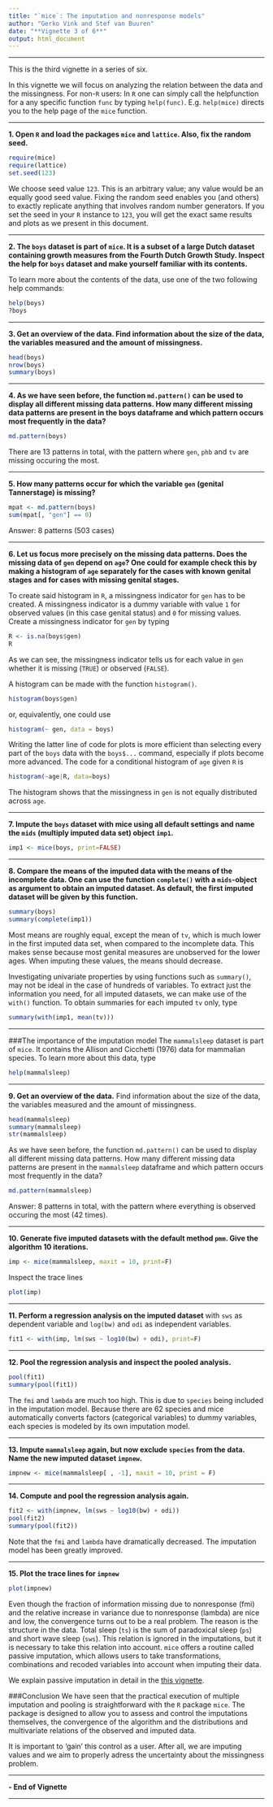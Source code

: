```yaml
---
title: "`mice`: The imputation and nonresponse models"
author: "Gerko Vink and Stef van Buuren"
date: "**Vignette 3 of 6**"
output: html_document
---
```


---

This is the third vignette in a series of six. 

In this vignette we will focus on analyzing the relation between the data and the missingness. For non-`R` users: In `R` one can simply call the helpfunction for a any specific function `func` by typing `help(func)`. E.g. `help(mice)` directs you to the help page of the `mice` function.

---

**1. Open `R` and load the packages `mice` and `lattice`. Also, fix the random seed.**
```r
require(mice)
require(lattice)
set.seed(123)
```
We choose seed value `123`. This is an arbitrary value; any value would be an equally good seed value. Fixing the random seed enables you (and others) to exactly replicate anything that involves random number generators. If you set the seed in your `R` instance to `123`, you will get the exact same results and plots as we present in this document. 

---

**2. The `boys` dataset is part of `mice`. It is a subset of a large Dutch dataset containing growth measures from the Fourth Dutch Growth Study. Inspect the help for `boys` dataset and make yourself familiar with its contents.**

To learn more about the contents of the data, use one of the two following help commands:
```r
help(boys)
?boys
```

---

**3. Get an overview of the data. Find information about the size of the data, the variables measured and the amount of missingness.**
```r
head(boys)
nrow(boys)
summary(boys)
```

---

**4. As we have seen before, the function `md.pattern()` can be used to display all different missing data patterns. How many different missing data patterns are present in the boys dataframe and which pattern occurs most frequently in the data?**
```r
md.pattern(boys)
```
There are 13 patterns in total, with the pattern where `gen`, `phb` and `tv` are missing occuring the most.

---

**5. How many patterns occur for which the variable `gen` (genital Tannerstage) is missing?**
```r
mpat <- md.pattern(boys)
sum(mpat[, "gen"] == 0)
```
Answer: 8 patterns (503 cases)

---

**6. Let us focus more precisely on the missing data patterns. Does the missing data of `gen` depend on `age`? One could for example check this by making a histogram of `age` separately for the cases with known genital stages and for cases with missing genital stages.**

To create said histogram in `R`, a missingness indicator for `gen` has to be created. A missingness indicator is a dummy variable with value `1` for observed values (in this case genital status) and `0` for missing values. Create a missingness indicator for `gen` by typing
```r
R <- is.na(boys$gen) 
R
```
As we can see, the missingness indicator tells us for each value in `gen` whether it is missing (`TRUE`) or observed (`FALSE`).

A histogram can be made with the function `histogram()`.
```r
histogram(boys$gen)
```

or, equivalently, one could use
```r
histogram(~ gen, data = boys)
```

Writing the latter line of code for plots is more efficient than selecting every part of the `boys` data with the `boys$...` command, especially if plots become more advanced. The code for a conditional histogram of `age` given `R` is
```r
histogram(~age|R, data=boys)
```

The histogram shows that the missingness in `gen` is not equally distributed across `age`.

---

**7. Impute the `boys` dataset with mice using all default settings and name the `mids` (multiply imputed data set) object `imp1`.**
```r
imp1 <- mice(boys, print=FALSE)
```

---

**8. Compare the means of the imputed data with the means of the incomplete data. One can use the function `complete()` with a `mids`-object as argument to obtain an imputed dataset. As default, the first imputed dataset will be given by this function.**
```r
summary(boys)
summary(complete(imp1))
```
Most means are roughly equal, except the mean of `tv`, which is much lower in the first imputed data set, when compared to the incomplete data. This makes sense because most genital measures are unobserved for the lower ages. When imputing these values, the means should decrease.

Investigating univariate properties by using functions such as `summary()`, may not be ideal in the case of hundreds of variables. To extract just the information you need, for all imputed datasets, we can make use of the `with()` function. To obtain summaries for each imputed `tv` only, type
```r
summary(with(imp1, mean(tv)))
```

---

###The importance of the imputation model
The `mammalsleep` dataset is part of `mice`. It contains the Allison and Cicchetti (1976) data for mammalian species. To learn more about this data, type
```r
help(mammalsleep)
```

---

**9. Get an overview of the data.** Find information about the size of the data, the variables measured and the amount of missingness.
```r
head(mammalsleep)
summary(mammalsleep)
str(mammalsleep)
```
As we have seen before, the function `md.pattern()` can be used to display all different missing data patterns. How many different missing data patterns are present in the `mammalsleep` dataframe and which pattern occurs most frequently in the data? 
```r
md.pattern(mammalsleep)
```
Answer: 8 patterns in total, with the pattern where everything is observed occuring the most (42 times).

---

**10. Generate five imputed datasets with the default method `pmm`. Give the algorithm 10 iterations. **
```r
imp <- mice(mammalsleep, maxit = 10, print=F)
```
Inspect the trace lines
```r
plot(imp)
```

---

**11. Perform a regression analysis on the imputed dataset** with
`sws` as dependent variable and `log(bw)` and 
`odi` as independent variables.
```r
fit1 <- with(imp, lm(sws ~ log10(bw) + odi), print=F)
```

---

**12. Pool the regression analysis and inspect the pooled analysis.**
```r
pool(fit1)
summary(pool(fit1))
```

The `fmi` and `lambda` are much too high. This is due to `species` being included in the imputation model. Because there are 62 species and mice automatically converts factors (categorical variables) to dummy variables, each species is modeled by its own imputation model. 

---

**13. Impute `mammalsleep` again, but now exclude `species` from the data. Name the new imputed dataset `impnew`.**
```r
impnew <- mice(mammalsleep[ , -1], maxit = 10, print = F)
```

---

**14. Compute and pool the regression analysis again. **
```r
fit2 <- with(impnew, lm(sws ~ log10(bw) + odi))
pool(fit2)
summary(pool(fit2))
```

Note that the `fmi` and `lambda` have dramatically decreased. The imputation model has been greatly improved. 

---

**15. Plot the trace lines for `impnew`**
```r
plot(impnew)
```

Even though the fraction of information missing due to nonresponse (fmi) and the relative increase in variance due to nonresponse (lambda) are nice and low, the convergence turns out to be a real problem. The reason is the structure in the data. Total sleep (`ts`) is the sum of paradoxical sleep (`ps`) and short wave sleep (`sws`). This relation is ignored in the imputations, but it is necessary to take this relation into account. `mice` offers a routine called passive imputation, which allows users to take transformations, combinations and recoded variables into account when imputing their data. 

We explain passive imputation in detail in the [this vignette](https://gerkovink.github.io/miceVignettes/Passive_Post_processing/Passive_imputation_post_processing.html).

###Conclusion
We have seen that the practical execution of multiple imputation and pooling is straightforward with the `R` package `mice`. The package is designed to allow you to assess and control the imputations themselves, the convergence of the algorithm and the distributions and multivariate relations of the observed and imputed data. 

It is important to 'gain' this control as a user. After all, we are imputing values and we aim to properly adress the uncertainty about the missingness problem. 

---

**- End of Vignette**

---
